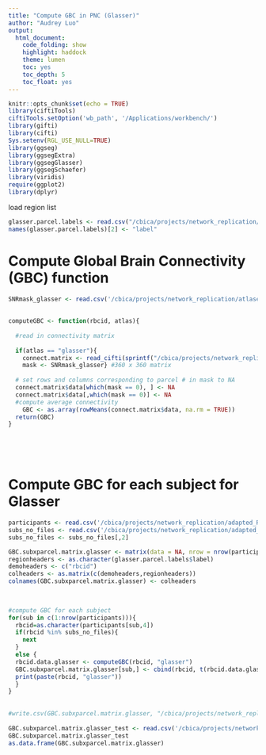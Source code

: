 ```yaml
---
title: "Compute GBC in PNC (Glasser)"
author: "Audrey Luo" 
output:
  html_document:
    code_folding: show
    highlight: haddock
    theme: lumen
    toc: yes
    toc_depth: 5
    toc_float: yes
---
```




```r
knitr::opts_chunk$set(echo = TRUE)
library(ciftiTools)
ciftiTools.setOption('wb_path', '/Applications/workbench/')
library(gifti)
library(cifti)
Sys.setenv(RGL_USE_NULL=TRUE)
library(ggseg)
library(ggsegExtra)  
library(ggsegGlasser) 
library(ggsegSchaefer)  
library(viridis)
require(ggplot2)
library(dplyr)
```


load region list 
```r
glasser.parcel.labels <- read.csv("/cbica/projects/network_replication/atlases/parcellations/glasser360_regionlist.csv", header = T)
names(glasser.parcel.labels)[2] <- "label"
```


# Compute Global Brain Connectivity (GBC) function

```r
SNRmask_glasser <- read.csv('/cbica/projects/network_replication/atlases/Masks/SNRmask_glasser360.csv')
 
 
computeGBC <- function(rbcid, atlas){
  
  #read in connectivity matrix
   
  if(atlas == "glasser"){
    connect.matrix <- read_cifti(sprintf("/cbica/projects/network_replication/pconn/%1$s/%1$s_ses-PNC1_task-rest_acq-singleband_space-fsLR_atlas-Glasser_den-91k_den-91k_bold.pconn.nii",rbcid))
    mask <- SNRmask_glasser} #360 x 360 matrix
    
  # set rows and columns corresponding to parcel # in mask to NA
  connect.matrix$data[which(mask == 0), ] <- NA
  connect.matrix$data[,which(mask == 0)] <- NA
  #compute average connectivity 
    GBC <- as.array(rowMeans(connect.matrix$data, na.rm = TRUE))
  return(GBC)
}

 

  
```


# Compute GBC for each subject for Glasser
```r

participants <- read.csv('/cbica/projects/network_replication/adapted_Rscripts/participants_allIDs.csv') 
subs_no_files <- read.csv('/cbica/projects/network_replication/adapted_Rscripts/subs_no_files.csv', row.names=NULL)
subs_no_files <- subs_no_files[,2]

GBC.subxparcel.matrix.glasser <- matrix(data = NA, nrow = nrow(participants), ncol = 361)
regionheaders <- as.character(glasser.parcel.labels$label)
demoheaders <- c("rbcid")
colheaders <- as.matrix(c(demoheaders,regionheaders))
colnames(GBC.subxparcel.matrix.glasser) <- colheaders
 
 

#compute GBC for each subject
for(sub in c(1:nrow(participants))){
  rbcid=as.character(participants[sub,4])
  if(rbcid %in% subs_no_files){
    next
  }
  else {
  rbcid.data.glasser <- computeGBC(rbcid, "glasser")
  GBC.subxparcel.matrix.glasser[sub,] <- cbind(rbcid, t(rbcid.data.glasser))
  print(paste(rbcid, "glasser"))
  }
}
 
 
#write.csv(GBC.subxparcel.matrix.glasser, "/cbica/projects/network_replication/GBC/GBC_subxparcel_matrix_glasser.csv", row.names=F, quote=F)
  
GBC.subxparcel.matrix.glasser_test <- read.csv('/cbica/projects/network_replication/GBC/GBC_subxparcel_matrix_glasser.csv') 
GBC.subxparcel.matrix.glasser_test
as.data.frame(GBC.subxparcel.matrix.glasser)

```
